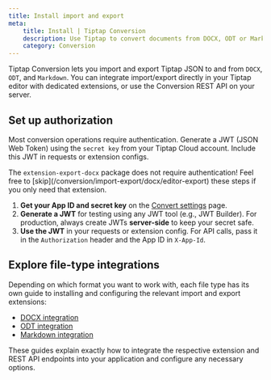 ```yaml
---
title: Install import and export
meta:
    title: Install | Tiptap Conversion
    description: Use Tiptap to convert documents from DOCX, ODT or Markdown to and from Tiptap
    category: Conversion
---
```



Tiptap Conversion lets you import and export Tiptap JSON to and from `DOCX`, `ODT`, and `Markdown`. You can integrate import/export directly in your Tiptap editor with dedicated extensions, or use the Conversion REST API on your server.

## Set up authorization

Most conversion operations require authentication. Generate a JWT (JSON Web Token) using the `secret key` from your Tiptap Cloud account. Include this JWT in requests or extension configs.

<Callout title="Export DOCX Extension" variant="info">
    The <code>extension-export-docx</code> package does not require authentication!
    Feel free to [skip](/conversion/import-export/docx/editor-export) these steps if you only need that extension.
</Callout>

1. **Get your App ID and secret key** on the [Convert settings](https://cloud.tiptap.dev/convert-settings) page.
2. **Generate a JWT** for testing using any JWT tool (e.g., JWT Builder). For production, always create JWTs **server-side** to keep your secret safe.
3. **Use the JWT** in your requests or extension config. For API calls, pass it in the `Authorization` header and the App ID in `X-App-Id`.

## Explore file-type integrations

Depending on which format you want to work with, each file type has its own guide to installing and configuring the relevant import and export extensions:

- [DOCX integration](/conversion/import-export/docx/)
- [ODT integration](/conversion/import-export/odt)
- [Markdown integration](/conversion/import-export/markdown)

These guides explain exactly how to integrate the respective extension and REST API endpoints into your application and configure any necessary options.